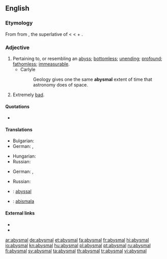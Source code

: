 ==English==

===Etymology===
From {{etyl|fro}} {{term|abisme}} from {{etyl|la}} {{term|abyssimus}}, the superlative of {{term|abyssus||an abyss, a bottomless gulf}} < {{etyl|grc}} {{term|sc=polytonic|ἄβυσσος|tr=abyssos||without bottom}} < {{term|sc=polytonic|ἀ-||tr=a-|not|lang=grc}}+ {{term|sc=polytonic|βυσσός||tr=bysso|depth|lang=grc}}.

===Adjective===
{{en-adj}}

# Pertaining to, or resembling an [[abyss]]; [[bottomless]]; [[unending]]; [[profound]]; [[fathomless]]; [[immeasurable]].
#* Carlyle
#*: Geology gives one the same '''abysmal''' extent of time that astronomy does of space.
# Extremely [[bad]].

====Quotations====
* {{seeCites}}

====Translations====
{{trans-top|pertaining to, or resembling an abyss; bottomless; unending; profound}}
* Bulgarian: {{t|bg|бездънен}}
* German: {{t-|de|abgründig}}, {{t-|de|abgrundtief}}
{{trans-mid}}
* Hungarian: {{t-|hu|feneketlen}}
* Russian: {{t|ru|бездонный}}
{{trans-bottom}}

{{trans-top|extremely bad}}
* German: {{t+|de|erbärmlich}}, {{t+|de|jämmerlich}}
{{trans-mid}}
* Russian: {{t|ru|отвратительный}}
{{trans-bottom}}

{{checktrans-top}}
* {{ttbc|French}}: [[abyssal]]
* {{ttbc|Ido}}: [[abismala]]
{{checktrans-bottom}}

====External links====
* {{R:Webster 1913}}
* {{R:Century 1911}}

[[ar:abysmal]]
[[de:abysmal]]
[[et:abysmal]]
[[fa:abysmal]]
[[fr:abysmal]]
[[hi:abysmal]]
[[io:abysmal]]
[[kn:abysmal]]
[[hu:abysmal]]
[[pl:abysmal]]
[[pt:abysmal]]
[[ru:abysmal]]
[[fi:abysmal]]
[[sv:abysmal]]
[[ta:abysmal]]
[[th:abysmal]]
[[tr:abysmal]]
[[vi:abysmal]]